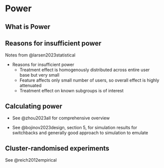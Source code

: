 # Power

## What is Power

## Reasons for insufficient power

Notes from @larsen2023statistical

- Reasons for insufficient power
    - Treatment effect is homogenously distributed across entire user base but very small
    - Feature affects only small number of users, so overall effect is highly attenuated
    - Treatment effect on known subgroups is of interest

## Calculating power

- See @zhou2023all for comprehensive overview

- See @bojinov2023design, section 5, for simulation results for switchbacks and generally good approach to simulation to emulate


## Cluster-randomised experiments

See @reich2012empirical

